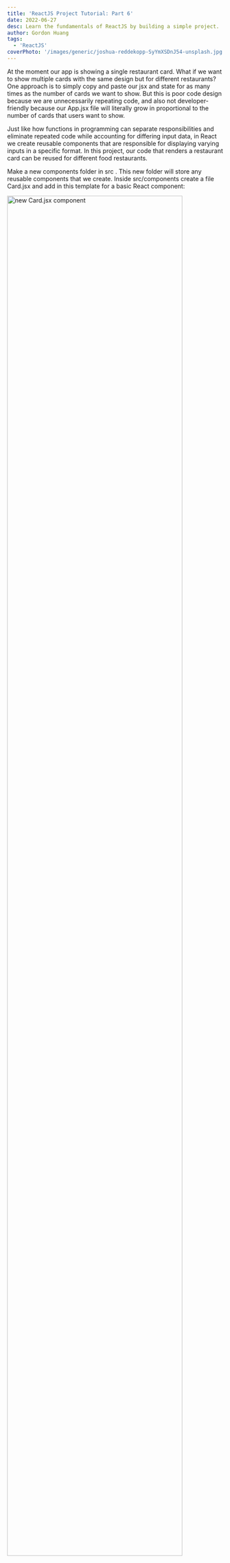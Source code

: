 ```yaml
---
title: 'ReactJS Project Tutorial: Part 6'
date: 2022-06-27
desc: Learn the fundamentals of ReactJS by building a simple project.
author: Gordon Huang
tags:
  - 'ReactJS'
coverPhoto: '/images/generic/joshua-reddekopp-SyYmXSDnJ54-unsplash.jpg'
---
```


At the moment our app is showing a single restaurant card. What if we want to show multiple cards with the same design but for different restaurants? One approach is to simply copy and paste our jsx and state for as many times as the number of cards we want to show. But this is poor code design because we are unnecessarily repeating code, and also not developer-friendly because our App.jsx file will literally grow in proportional to the number of cards that users want to show.

Just like how functions in programming can separate responsibilities and eliminate repeated code while accounting for differing input data, in React we create reusable components that are responsible for displaying varying inputs in a specific format. In this project, our code that renders a restaurant card can be reused for different food restaurants.

Make a new <FileName>components </FileName> folder in <FileName>src </FileName>. This new folder will store any reusable components that we create. Inside <FileName>src/components </FileName> create a file <FileName>Card.jsx </FileName> and add in this template for a basic React component:

<Centerer>
<img src="https://imgur.com/3qnvh1a.png" alt="new Card.jsx component" width="90%" />
</Centerer>

We want this `Card` component to render the restaurant card we made in <FileName>App.jsx </FileName>. Cut and paste that JSX into the return of this `Card` component. Remember to wrap it in parentheses. Also be sure to move the star.svg and <FileName>Card.css </FileName> imports from <FileName>App.jsx </FileName> to <FileName>Card.jsx </FileName> (hint: the path from <FileName>Card.jsx </FileName> to <FileName>Card.css </FileName> is <FileName>"../styles/Card.css" </FileName> where ".." means "the parent folder of the folder that contains this file").

```jsx:src/components/Card.jsx showLineNumbers {1-2, 6-14, 16-35}
import '../styles/Card.css'
import { ReactComponent as Star } from '../assets/star.svg'

const Card = () => {

    const renderStars = (numStars) => {
        let stars = []
        for (let i = 0; i < numStars; i++) {
          stars.push(
            <Star key={i} className='starIcon' />
          )
        }
        return stars
    }

    return (
        <div className="card">
          <h3>{name}</h3>
          <h4>{tags.join(" • ")}</h4>
          <h4>{address}</h4>
          <h4>
            <a href={website} target="blank">
              {website}
            </a>
          </h4>
          <p>{notes}</p>
          <div className="metricsContainer">
            <div className="ratingContainer">
              Rating {rating}/5
              {renderStars(rating)}
            </div>
            <div className="visitsContainer">Visited {visits} times</div>
          </div>
        </div>
    )
}

export default Card
```

Now back in <FileName>src/App.jsx </FileName> import the `Card` component and render it.

```jsx:src/App.jsx showLineNumbers {6, 25}
import './styles/App.css'
import './styles/Card.css'
import logo from './assets/logo512.png'
import { ReactComponent as Star } from './assets/star.svg'
import { useState } from 'react'
import Card from './components/Card'

const App = () => {
  ...
  return (
    <>
      <header>
        <nav>
          Food
          <img src={logo} alt="logo" />
          Places
        </nav>
      </header>
      <main>
        <h1>My List</h1>
        <p>
          Here is a list of all the restaurants, cafes, dessert bars and other eateries that I want
          to keep a record of either because I like them, dislike them, or would like to find out.
        </p>
        <Card />
      </main>
    </>
  )
}
```

These changes won't work just yet because the state in <FileName>Card.jsx </FileName> is undefined. But instead of moving all state from <FileName>App.jsx </FileName> to <FileName>Card.jsx </FileName>, we're going to do something slightly different. In <FileName>App.jsx </FileName> we'll replace all of our state variables with a single state called `place` which will store all the info for our restaurant in a single JavaScript _Object_. A JavaScript Object is a type of data structure which stores key-value pairs.

```jsx:src/App.jsx showLineNumbers {3-11}
const App = () => {

  const [place, setState] = useState({
    "name": "Machiavelli Ristorante Italiano",
    "tags": ["Pizza", "Pasta"],
    "address": "123 Clarence St, Sydney NSW 2000",
    "website": "https://www.machiavelli.com.au",
    "notes": "Authentic Italian restaurant serving a traditional Neapolitan cuisine. The Linguine Gamberi was good value but a little bland in flavour.",
    "rating": 4,
    "visits": 3
  })

  return (
    ...
  )
}
```

To let our `Card` component access this state, we pass it as a "property" or "prop" of the `Card` component. We can name the property anything we like, such as `info`.

```jsx:src/App.jsx showLineNumbers {18}
const App = () => {
  ...
  return (
    <>
      <header>
        <nav>
          Food
          <img src={logo} alt="logo" />
          Places
        </nav>
      </header>
      <main>
        <h1>My List</h1>
        <p>
          Here is a list of all the restaurants, cafes, dessert bars and other eateries that I want
          to keep a record of either because I like them, dislike them, or would like to find out.
        </p>
        <Card info={place}/>
      </main>
    </>
  )
}
```

Finally, to access this state in our `Card` component, declare a `props` argument for our `Card` function and add `props.info` to the beginning of all state variables. As an example, for `props.info.name` it means to access the value associated with the `name` key in the `place` object that was passed into the `info` prop of the `Card` component.

```jsx:src/components/Card.jsx showLineNumbers {5-7,10,13,16-17,19}
const Card = (props) => {
    ...
    return (
        <div className="card">
          <h3>{props.info.name}</h3>
          <h4>{props.info.tags.join(" • ")}</h4>
          <h4>{props.info.address}</h4>
          <h4>
            <a href={props.info.website} target="blank">
              {props.info.website}
            </a>
          </h4>
          <p>{props.info.notes}</p>
          <div className="metricsContainer">
            <div className="ratingContainer">
              Rating {props.info.rating}/5
              {renderStars(props.info.rating)}
            </div>
            <div className="visitsContainer">Visited {props.info.visits} times</div>
          </div>
        </div>
    )
}
```

<Centerer>
  <img src="https://imgur.com/Ad61UQl.png" width="80%" />
</Centerer>

The refactor is now complete and our app should work as it did before. This work of extracting some JSX into its own component might seem tiresome and pointless, but it is good for a couple reasons:

- it makes both our `App` and `Card` components smaller, less cluttered and responsible for fewer things,
- it allows the `Card` component to be reused for different input data.

Let's render multiple food places with our new `Card` component. In <FileName>src/App.jsx </FileName> import the dummy restaurant data from <FileName>src/assets/data.json </FileName>.

```jsx:src/App.jsx showLineNumbers {6}
import './styles/App.css'
import './styles/Card.css'
import logo from './assets/logo512.png'
import { useState } from 'react'
import Card from './components/Card'
import placesInfo from './assets/data.json'

const App = () => {
  ...
}
```

Replace the `place` state with a `places` state assigned initially to the array of objects `placesInfo` imported from <FileName>data.json </FileName>. This array contains objects of restaurant info in the same format as our previous `place` object.

```jsx:src/App.jsx showLineNumbers {3}
const App = () => {

  const [places, setPlaces] = useState(placesInfo)

  return (
    ...
  )
}
```

To display a card for each restaurant in the list, we'll use the JavaScript `Array.map` method which transforms each object in the array into a `<Card />` component.

```jsx:src/App.jsx showLineNumbers {20}
const App = () => {

  const [places, setStates] = useState(placesInfo)

  return (
    <>
      <header>
        <nav>
          Food
          <img src={logo} alt="logo" />
          Places
        </nav>
      </header>
      <main>
        <h1>My List</h1>
        <p>
          Here is a list of all the restaurants, cafes, dessert bars and other eateries that I want
          to keep a record of either because I like them, dislike them, or would like to find out.
        </p>
        {places.map((place, i) => <Card key={i} info={place}/>)}
      </main>
    </>
  )
}
```

The `Array.map` method takes an argument: a function taking in an array item and returning something else to replace it. We pass in an arrow function which takes in two arguments: a `place` which is an item from the `places` array, and `i` which is simply the index of the current item (starting from 0). The arrow function the returns a `<Card key={i} info={place} />`. Remember each component in a list must have a unique `key` prop, which we use `i` for.

Our app now renders a list of cards of all restaurants specfied in the `places` array.

<Centerer>
  <img src="https://imgur.com/wc2JBvd.png" width="80%" />
</Centerer>

That's all for this series of tutorials, well done on making it to the end! The fundamental concepts that you have learned here including components, props and state will be useful in all future ReactJS projects that you work on.

There are also many more things to learn which we haven't covered in this series. What if you want to provide a form to add more restaurants, or increase `visits` count for a restaurant? These features can be achieved using things called *event handlers*, which ReactJS does very similarly to HTML. There are plenty of resources online including other articles, videos and documentation to teach you those things. The best way to learn how to use them is to continue building projects and searching the internet for learning resources like these whenever you get stuck. Good luck on your ReactJS journey and have fun!
